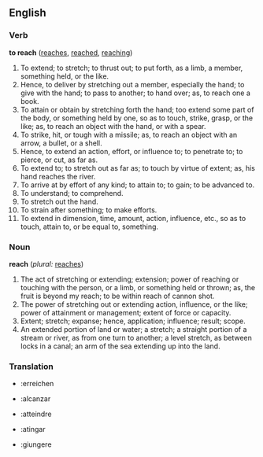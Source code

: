 ==English==

{{webster}}

===Verb===
'''to reach'''  ([[reaches]], [[reached]], [[reaching]])
#To extend; to stretch; to thrust out; to put forth, as a limb, a member, something held, or the like.
#Hence, to deliver by stretching out a member, especially the hand; to give with the hand; to pass to another; to hand over; as, to reach one a book.
#To attain or obtain by stretching forth the hand; too extend some part of the body, or something held by one, so as to touch, strike, grasp, or the like; as, to reach an object with the hand, or with a spear.
#To strike, hit, or tough with a missile; as, to reach an object with an arrow, a bullet, or a shell.
#Hence, to extend an action, effort, or influence to; to penetrate to; to pierce, or cut, as far as.
#To extend to; to stretch out as far as; to touch by virtue of extent; as, his hand reaches the river.
#To arrive at by effort of any kind; to attain to; to gain; to be advanced to.
#To understand; to comprehend.
#To stretch out the hand.
#To strain after something; to make efforts.
#To extend in dimension, time, amount, action, influence, etc., so as to touch, attain to, or be equal to, something.

===Noun===
'''reach'''  (''plural:'' [[reaches]])
#The act of stretching or extending; extension; power of reaching or touching with the person, or a limb, or something held or thrown; as, the fruit is beyond my reach; to be within reach of cannon shot.
#The power of stretching out or extending action, influence, or the like; power of attainment or management; extent of force or capacity.
#Extent; stretch; expanse; hence, application; influence; result; scope.
#An extended portion of land or water; a stretch; a straight portion of a stream or river, as from one turn to another; a level stretch, as between locks in a canal; an arm of the sea extending up into the land.

===Translation===

*{{de}}:erreichen
*{{es}}:alcanzar
*{{fr}}:atteindre
*{{io}}:atingar
*{{it}}:giungere